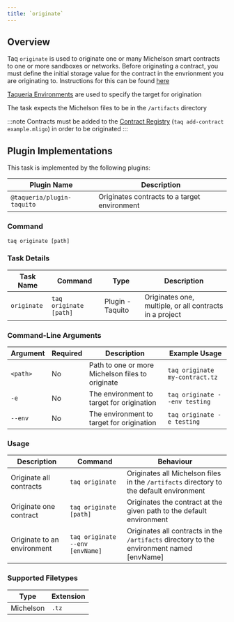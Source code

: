 ```yaml
---
title: `originate`
---
```


## Overview

Taq `originate` is used to originate one or many Michelson smart contracts to one or more sandboxes or networks. Before originating a contract, you must define the initial storage value for the contract in the envrionment you are originating to. Instructions for this can be found [here](/docs/config/environments)

[Taqueria Environments](/docs/config/environments) are used to specify the target for origination

The task expects the Michelson files to be in the `/artifacts` directory

:::note
Contracts must be added to the [Contract Registry](/docs/tasks/add-contract) (`taq add-contract example.mligo`) in order to be originated
:::

## Plugin Implementations

This task is implemented by the following plugins:

| Plugin Name                  | Description                                    |
| ---------------------------- | ---------------------------------------------- |
| `@taqueria/plugin-taquito`   | Originates contracts to a target environment   |

### Command

```shell
taq originate [path]
``` 


### Task Details

| Task Name      | Command                       | Type                | Description                                             | 
| -------------- | ----------------------------- | ------------------- | ------------------------------------------------------- |
| `originate`    | `taq originate [path]`        | Plugin - Taquito    | Originates one, multiple, or all contracts in a project |

### Command-Line Arguments

| Argument     | Required | Description                                            | Example Usage                                         |
| ------------ | -------- | ------------------------------------------------------ | ----------------------------------------------------- |
| `<path>`     | No       | Path to one or more Michelson files to originate       | `taq originate my-contract.tz`                        |
|  `-e`        | No       | The environment to target for origination              | `taq originate --env testing`                         |
|  `--env`     | No       |  The environment to target for origination             | `taq originate -e testing`                            |      

### Usage

| Description                 | Command                              | Behaviour                                                                                 |
| --------------------------- | ------------------------------------ | ----------------------------------------------------------------------------------------- |
| Originate all contracts       | `taq originate`                    | Originates all Michelson files in the `/artifacts` directory to the default environment   |
| Originate one contract        | `taq originate [path]`             | Originates the contract at the given path to the default environment                      |
| Originate to an environment   | `taq originate --env [envName]`    | Originates all contracts in the `/artifacts` directory to the environment named [envName] |

 
### Supported Filetypes

| Type             | Extension  |
| ---------------- | ---------- |
| Michelson        | `.tz`      |



